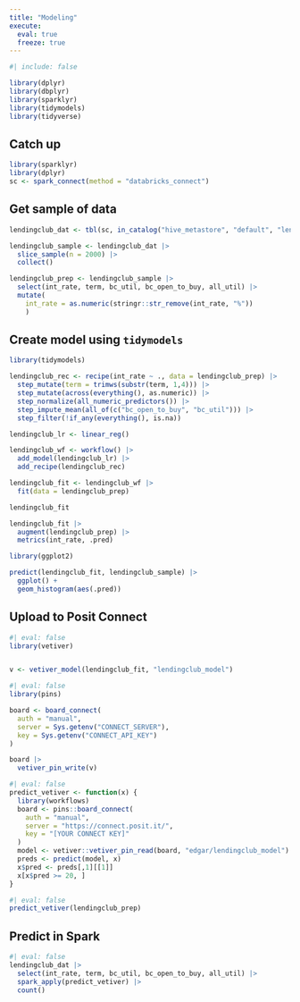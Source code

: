 ```yaml
---
title: "Modeling"
execute: 
  eval: true
  freeze: true
---
```


```r
#| include: false

library(dplyr)
library(dbplyr)
library(sparklyr)
library(tidymodels)
library(tidyverse)
```

## Catch up {.unnumbered}

```r
library(sparklyr)
library(dplyr)
sc <- spark_connect(method = "databricks_connect")
```

## Get sample of data

```r
lendingclub_dat <- tbl(sc, in_catalog("hive_metastore", "default", "lendingclub"))
```


```r
lendingclub_sample <- lendingclub_dat |>  
  slice_sample(n = 2000) |> 
  collect()
```


```r
lendingclub_prep <- lendingclub_sample |> 
  select(int_rate, term, bc_util, bc_open_to_buy, all_util) |> 
  mutate(
    int_rate = as.numeric(stringr::str_remove(int_rate, "%"))
    )
```

## Create model using `tidymodels`

```r
library(tidymodels)

lendingclub_rec <- recipe(int_rate ~ ., data = lendingclub_prep) |> 
  step_mutate(term = trimws(substr(term, 1,4))) |> 
  step_mutate(across(everything(), as.numeric)) |> 
  step_normalize(all_numeric_predictors()) |>
  step_impute_mean(all_of(c("bc_open_to_buy", "bc_util"))) |>   
  step_filter(!if_any(everything(), is.na))
```


```r
lendingclub_lr <- linear_reg()
```


```r
lendingclub_wf <- workflow() |> 
  add_model(lendingclub_lr) |> 
  add_recipe(lendingclub_rec)
```


```r
lendingclub_fit <- lendingclub_wf |> 
  fit(data = lendingclub_prep)

lendingclub_fit
```


```r
lendingclub_fit |> 
  augment(lendingclub_prep) |> 
  metrics(int_rate, .pred)
```


```r
library(ggplot2)

predict(lendingclub_fit, lendingclub_sample) |> 
  ggplot() +
  geom_histogram(aes(.pred))
```

## Upload to Posit Connect

```r
#| eval: false
library(vetiver)


v <- vetiver_model(lendingclub_fit, "lendingclub_model")
```


```r
#| eval: false
library(pins)

board <- board_connect(
  auth = "manual",
  server = Sys.getenv("CONNECT_SERVER"),
  key = Sys.getenv("CONNECT_API_KEY")
)

board |> 
  vetiver_pin_write(v)
```


```r
#| eval: false
predict_vetiver <- function(x) {
  library(workflows)
  board <- pins::board_connect(
    auth = "manual", 
    server = "https://connect.posit.it/",
    key = "[YOUR CONNECT KEY]"
  )
  model <- vetiver::vetiver_pin_read(board, "edgar/lendingclub_model")
  preds <- predict(model, x)
  x$pred <- preds[,1][[1]]
  x[x$pred >= 20, ]
}
```


```r
#| eval: false
predict_vetiver(lendingclub_prep)
```

## Predict in Spark

```r
#| eval: false
lendingclub_dat |> 
  select(int_rate, term, bc_util, bc_open_to_buy, all_util) |> 
  spark_apply(predict_vetiver) |> 
  count()
```




